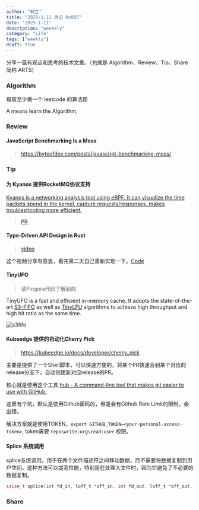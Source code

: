 ```yaml
---
author: "韩立"
title: "2025-1-11 周记 0x005"
date: "2025-1-11"
description: "weekely"
category: "Life"
tags: ["weekly"]
draft: true
---
```


分享一篇有观点和思考的技术文章。（也就是 Algorithm、Review、Tip、Share 简称 ARTS）

### Algorithm

每周至少做一个 leetcode 的算法题

A means learn the Algorithm,

### Review

#### JavaScript Benchmarking Is a Mess

> https://byteofdev.com/posts/javascript-benchmarking-mess/


### Tip

#### 为 Kyanos 提供RocketMQ协议支持

[Kyanos is a networking analysis tool using eBPF. It can visualize the time packets spend in the kernel, capture requests/responses, makes troubleshooting more efficient.](https://github.com/hengyoush/kyanos)

> [PR](https://github.com/hengyoush/kyanos/pull/231)


#### Type-Driven API Design in Rust


> [video](https://www.youtube.com/watch?v=bnnacleqg6k)

这个视频分享有意思，看完第二天自己重新实现一下。[Code](https://github.com/Ysoding/tqdm-rs)

#### TinyUFO

> 读Pingora代码了解到的

TinyUFO is a fast and efficient in-memory cache. It adopts the state-of-the-art [S3-FIFO](https://s3fifo.com/) as well as [TinyLFU](https://arxiv.org/abs/1512.00727) algorithms to achieve high throughput and high hit ratio as the same time.

![s3fifo](https://s3fifo.com/assets/images/illustrations/s3fifo_diagram.gif)

#### Kubeedge 提供的自动化Cherry Pick 

> https://kubeedge.io/docs/developer/cherry_pick

主要是提供了一个Shell脚本，可以快速方便的，将某个PR快速合到某个对应的release分支下，自动创建新对应release的PR。

核心就是使用这个工具 [hub - A command-line tool that makes git easier to use with GitHub.](https://github.com/mislav/hub)

这里有个坑，默认是使用Github密码的，但是会有Github Rate Limit的限制，会出错。

解决方案就是使用TOKEN，`export GITHUB_TOKEN=<your-personal-access-token>`, token需要 `repo\write:org\read:user` 权限。


#### Splice 系统调用

splice系统调用，用于在两个文件描述符之间移动数据，而不需要将数据复制到用户空间。这种方法可以提高性能，特别是在处理大文件时，因为它避免了不必要的数据复制。

```c
ssize_t splice(int fd_in, loff_t *off_in, int fd_out, loff_t *off_out, size_t len, unsigned int flags);
```

### Share

